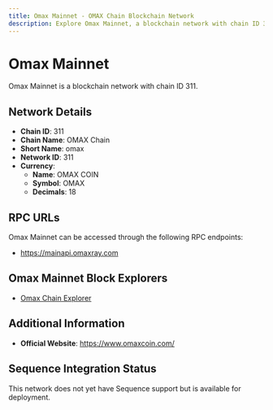 ```yaml
--- 
title: Omax Mainnet - OMAX Chain Blockchain Network
description: Explore Omax Mainnet, a blockchain network with chain ID 311. Learn about its native currency, OMAX COIN, and how to interact with the network.
---
```


# Omax Mainnet

Omax Mainnet is a blockchain network with chain ID 311.

## Network Details

- **Chain ID**: 311
- **Chain Name**: OMAX Chain
- **Short Name**: omax
- **Network ID**: 311
- **Currency**: 
  - **Name**: OMAX COIN
  - **Symbol**: OMAX
  - **Decimals**: 18

## RPC URLs

Omax Mainnet can be accessed through the following RPC endpoints:

- https://mainapi.omaxray.com

## Omax Mainnet Block Explorers

- [Omax Chain Explorer](https://omaxray.com)

## Additional Information

- **Official Website**: https://www.omaxcoin.com/

## Sequence Integration Status

This network does not yet have Sequence support but is available for deployment.
